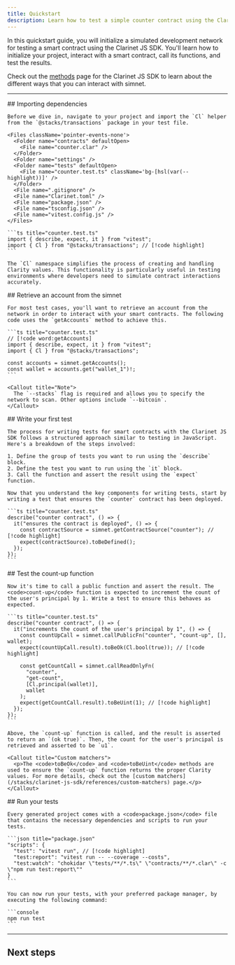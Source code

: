 ```yaml
---
title: Quickstart
description: Learn how to test a simple counter contract using the Clarinet JS SDK.
---
```



In this quickstart guide, you will initialize a simulated development network for testing a smart contract using the Clarinet JS SDK. You'll learn how to initialize your project, interact with a smart contract, call its functions, and test the results.

Check out the [methods](/stacks/clarinet-js-sdk/references/methods) page for the Clarinet JS SDK to learn about the different ways that you can interact with simnet.

---

<Steps>
  <Step>
    ## Importing dependencies
  
    Before we dive in, navigate to your project and import the `Cl` helper from the `@stacks/transactions` package in your test file.

    <Files className='pointer-events-none'>
      <Folder name="contracts" defaultOpen>
        <File name="counter.clar" />
      </Folder>
      <Folder name="settings" />
      <Folder name="tests" defaultOpen>
        <File name="counter.test.ts" className='bg-[hsl(var(--highlight))]' />
      </Folder>
      <File name=".gitignore" />
      <File name="Clarinet.toml" />
      <File name="package.json" />
      <File name="tsconfig.json" />
      <File name="vitest.config.js" />
    </Files>

    ```ts title="counter.test.ts"
    import { describe, expect, it } from "vitest";
    import { Cl } from "@stacks/transactions"; // [!code highlight]
    ```

    The `Cl` namespace simplifies the process of creating and handling Clarity values. This functionality is particularly useful in testing environments where developers need to simulate contract interactions accurately.
   
  </Step>
  <Step>
    ## Retrieve an account from the simnet
  
    For most test cases, you'll want to retrieve an account from the network in order to interact with your smart contracts. The following code uses the `getAccounts` method to achieve this.

    ```ts title="counter.test.ts"
    // [!code word:getAccounts]
    import { describe, expect, it } from "vitest";
    import { Cl } from "@stacks/transactions";

    const accounts = simnet.getAccounts();
    const wallet = accounts.get("wallet_1")!;
    ```

    <Callout title="Note">
      The `--stacks` flag is required and allows you to specify the network to scan. Other options include `--bitcoin`.
    </Callout>
  </Step>
  <Step>
    ## Write your first test
  
    The process for writing tests for smart contracts with the Clarinet JS SDK follows a structured approach similar to testing in JavaScript. Here's a breakdown of the steps involved:

    1. Define the group of tests you want to run using the `describe` block.
    2. Define the test you want to run using the `it` block.
    3. Call the function and assert the result using the `expect` function.

    Now that you understand the key components for writing tests, start by writing a test that ensures the `counter` contract has been deployed.

    ```ts title="counter.test.ts"
    describe("counter contract", () => {
      it("ensures the contract is deployed", () => {
        const contractSource = simnet.getContractSource("counter"); // [!code highlight]
        expect(contractSource).toBeDefined();
      });
    });
    ```
  </Step>
  <Step>
    ## Test the count-up function
  
    Now it's time to call a public function and assert the result. The <code>count-up</code> function is expected to increment the count of the user's principal by 1. Write a test to ensure this behaves as expected.

    ```ts title="counter.test.ts"
    describe("counter contract", () => {
      it("increments the count of the user's principal by 1", () => {
        const countUpCall = simnet.callPublicFn("counter", "count-up", [], wallet);
        expect(countUpCall.result).toBeOk(Cl.bool(true)); // [!code highlight]
        
        const getCountCall = simnet.callReadOnlyFn(
          "counter",
          "get-count",
          [Cl.principal(wallet)],
          wallet
        );
        expect(getCountCall.result).toBeUint(1); // [!code highlight]
      });
    });
    ```

    Above, the `count-up` function is called, and the result is asserted to return an `(ok true)`. Then, the count for the user's principal is retrieved and asserted to be `u1`.

    <Callout title="Custom matchers">
      <p>The <code>toBeOk</code> and <code>toBeUint</code> methods are used to ensure the `count-up` function returns the proper Clarity values. For more details, check out the [custom matchers](/stacks/clarinet-js-sdk/references/custom-matchers) page.</p>
    </Callout>
  </Step>
  <Step>
    ## Run your tests

    Every generated project comes with a <code>package.json</code> file that contains the necessary dependencies and scripts to run your tests.
  
    ```json title="package.json"
    "scripts": {
      "test": "vitest run", // [!code highlight]
      "test:report": "vitest run -- --coverage --costs",
      "test:watch": "chokidar \"tests/**/*.ts\" \"contracts/**/*.clar\" -c \"npm run test:report\""
    }
    ```

    You can now run your tests, with your preferred package manager, by executing the following command:
  
    ```console
    npm run test
    ```
  </Step>
</Steps>

---

## Next steps

<Cards>
  <Card
    href="/stacks/clarinet-js-sdk/references/simnet"
    title="API Reference"
    description="Dive deeper into the properties and methods available in the Clarinet JS SDK."
  />
  <Card
    href="/stacks/clarinet-js-sdk/references/custom-matchers"
    title="Custom matchers"
    description="Learn about the custom matchers that are available in the Clarinet JS SDK."
  />
  <Card
    href="/stacks/clarinet-js-sdk/guides/migrate-to-the-clarinet-sdk"
    title="Migrating your tests to Clarinet SDK"
    description="Learn how to migrate your existing Clarinet projects to the Clarinet JS SDK"
  />
</Cards>